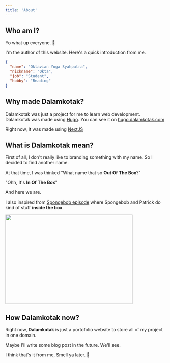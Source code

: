 ```yaml
---
title: 'About'
---
```


## Who am I?

Yo what up everyone. 👋

I'm the author of this website. Here's a quick introduction from me.

```json
{
  "name": "Oktavian Yoga Syahputra",
  "nickname": "Okta",
  "job": "Student",
  "hobby": "Reading"
}
```

## Why made Dalamkotak?

Dalamkotak was just a project for me to learn web development. Dalamkotak was made using [Hugo](https://gohugo.io/).
You can see it on [hugo.dalamkotak.com](https://hugo.dalamkotak.com)

Right now, It was made using [NextJS](https://nextjs.org/)

## What is Dalamkotak mean?

First of all, I don't really like to branding something with my name. So I decided to find another name.

At that time, I was thinked "What name that so **Out Of The Box**?"

"Ohh, It's **In Of The Box**"

And here we are.

I also inspired from [Spongebob episode](https://youtu.be/qrnUXu_BIgI) where Spongebob and Patrick do kind of stuff **inside the box**.

<Image
  src="https://media2.giphy.com/media/QFsPtlrcMlS8w/giphy.gif"
  width="400"
  height="281"
/>

## How Dalamkotak now?

Right now, **Dalamkotak** is just a portofolio website to store all of my project in one domain.

Maybe I'll write some blog post in the future. We'll see.

I think that's it from me, Smell ya later. 👋